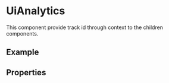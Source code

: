 


<Meta of={Stories} />

# UiAnalytics

This component provide track id through context to the children components.

## Example

<Canvas of={Stories.Playground} />

## Properties

<ArgsTable of={UiAnalytics} />
